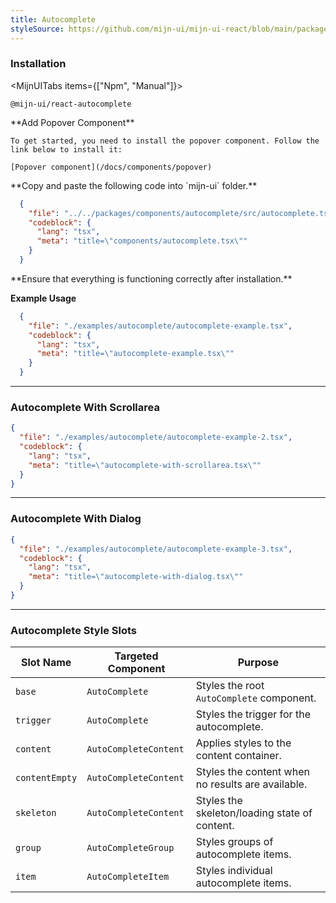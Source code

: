 ```yaml
---
title: Autocomplete
styleSource: https://github.com/mijn-ui/mijn-ui-react/blob/main/packages/theme/src/components/autocomplete.ts
---
```



<ComponentPreview>
  <AutocompleteExample />
</ComponentPreview>

### Installation

<MijnUITabs items={["Npm", "Manual"]}>
  <MijnUITabsContent value="Npm">
  ```package-install
  @mijn-ui/react-autocomplete
  ```
  </MijnUITabsContent>
  
  <MijnUITabsContent value="Manual">
  <Steps>
  <Step>
  **Add Popover Component**

    To get started, you need to install the popover component. Follow the link below to install it:

    [Popover component](/docs/components/popover)
  </Step>
  <Step>
  **Copy and paste the following code into `mijn-ui` folder.**

  ```json doc-gen:file
    {
      "file": "../../packages/components/autocomplete/src/autocomplete.tsx",
      "codeblock": {
        "lang": "tsx",
        "meta": "title=\"components/autocomplete.tsx\""
      }
    }
  ``` 
  </Step>
  
  <Step>
  **Ensure that everything is functioning correctly after installation.**
  </Step>
</Steps>
</MijnUITabsContent>
</MijnUITabs>

**Example Usage**

```json doc-gen:file
  {
    "file": "./examples/autocomplete/autocomplete-example.tsx",
    "codeblock": {
      "lang": "tsx",
      "meta": "title=\"autocomplete-example.tsx\""
    }
  }
```

---

### Autocomplete With Scrollarea

<ComponentPreview>
  <AutocompleteWithScrollArea />
</ComponentPreview>

```json doc-gen:file
{
  "file": "./examples/autocomplete/autocomplete-example-2.tsx",
  "codeblock": {
    "lang": "tsx",
    "meta": "title=\"autocomplete-with-scrollarea.tsx\""
  }
}
```

---

### Autocomplete With Dialog

<ComponentPreview>
  <AutocompleteWithDialog />
</ComponentPreview>

```json doc-gen:file
{
  "file": "./examples/autocomplete/autocomplete-example-3.tsx",
  "codeblock": {
    "lang": "tsx",
    "meta": "title=\"autocomplete-with-dialog.tsx\""
  }
}
```

---

### Autocomplete Style Slots

| **Slot Name**    | **Targeted Component**     | **Purpose**                                      |
|-------------------|----------------------------|-------------------------------------------------|
| `base`           | `AutoComplete`            | Styles the root `AutoComplete` component.       |
| `trigger`        | `AutoComplete`            | Styles the trigger for the autocomplete.        |
| `content`        | `AutoCompleteContent`     | Applies styles to the content container.        |
| `contentEmpty`   | `AutoCompleteContent`     | Styles the content when no results are available. |
| `skeleton`       | `AutoCompleteContent`     | Styles the skeleton/loading state of content.   |
| `group`          | `AutoCompleteGroup`       | Styles groups of autocomplete items.            |
| `item`           | `AutoCompleteItem`        | Styles individual autocomplete items.           |
